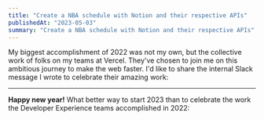```yaml
---
title: "Create a NBA schedule with Notion and their respective APIs"
publishedAt: "2023-05-03"
summary: "Create a NBA schedule with Notion and their respective APIs"
---
```


<Inner>
My biggest accomplishment of 2022 was not my own, but the collective work of folks on my teams at Vercel. They've chosen to join me on this ambitious journey to make the web faster. I'd like to share the internal Slack message I wrote to celebrate their amazing work:

---

**Happy new year!** What better way to start 2023 than to celebrate the work the Developer Experience teams accomplished in 2022:

</Inner>
